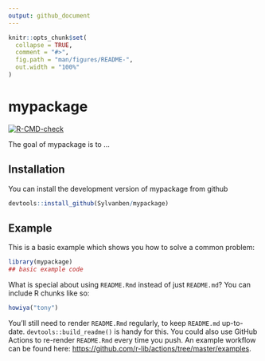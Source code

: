 ```yaml
---
output: github_document
---
```


<!-- README.md is generated from README.Rmd. Please edit that file -->

```r
knitr::opts_chunk$set(
  collapse = TRUE,
  comment = "#>",
  fig.path = "man/figures/README-",
  out.width = "100%"
)
```

# mypackage

<!-- badges: start -->
[![R-CMD-check](https://github.com/Sylvanben/mypackage/workflows/R-CMD-check/badge.svg)](https://github.com/Sylvanben/mypackage/actions)
<!-- badges: end -->

The goal of mypackage is to ...

## Installation

You can install the development version of mypackage from github

``` r
devtools::install_github(Sylvanben/mypackage)
```

## Example

This is a basic example which shows you how to solve a common problem:


```r
library(mypackage)
## basic example code
```


What is special about using `README.Rmd` instead of just `README.md`? You can include R chunks like so:

```r
howiya("tony")
```

You'll still need to render `README.Rmd` regularly, to keep `README.md` up-to-date. `devtools::build_readme()` is handy for this. You could also use GitHub Actions to re-render `README.Rmd` every time you push. An example workflow can be found here: <https://github.com/r-lib/actions/tree/master/examples>.
